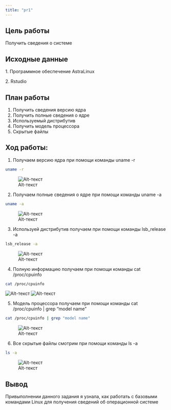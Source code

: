 ```yaml
---
title: "pr1"
---
```


## Цель работы

Получить сведения о системе

## Исходные данные

1\. Программное обеспечение AstraLinux

2\. Rstudio

## План работы

1.  Получить сведения версию ядра
2.  Получить полные сведения о ядре
3.  Используемый дистрибутив
4.  Получить модель процессора
5.  Скрытые файлы

## Ход работы:

1.  Получаем версию ядра при помощи команды uname -r

```bash
uname -r
```
![Alt-текст](https://github.com/DariaShch/Lab/blob/main/pr1/1.png)


2.  Получаем полные сведения о ядре при помощи команды uname -a

```bash
uname -a
```
![Alt-текст](https://github.com/DariaShch/Lab/blob/main/pr1/2.png)


3.  Используей дистрибутив получаем при помощи команды lsb_release -a

```bash
lsb_release -a
```
![Alt-текст](https://github.com/DariaShch/Lab/blob/main/pr1/3.png)


4.  Полную информацию получаем при помощи команды cat /proc/cpuinfo

```bash
cat /proc/cpuinfo 
```
![Alt-текст](https://github.com/DariaShch/Lab/blob/main/pr1/4.png)
![Alt-текст](https://github.com/DariaShch/Lab/blob/main/pr1/4pr.png)


5.  Модель процессора получаем при помощи команды cat /proc/cpuinfo \| grep "model name"

```bash
cat /proc/cpuinfo | grep "model name"
```
![Alt-текст](https://github.com/DariaShch/Lab/blob/main/pr1/5.png)


6.  Все скрытые файлы смотрим при помощи команды ls -a

```bash
ls -a
```
![Alt-текст](https://github.com/DariaShch/Lab/blob/main/pr1/6.png)


## Вывод
Привыполнении данного задания я узнала, как работать с базовыми командами Linux для получения сведений об операционной системе
